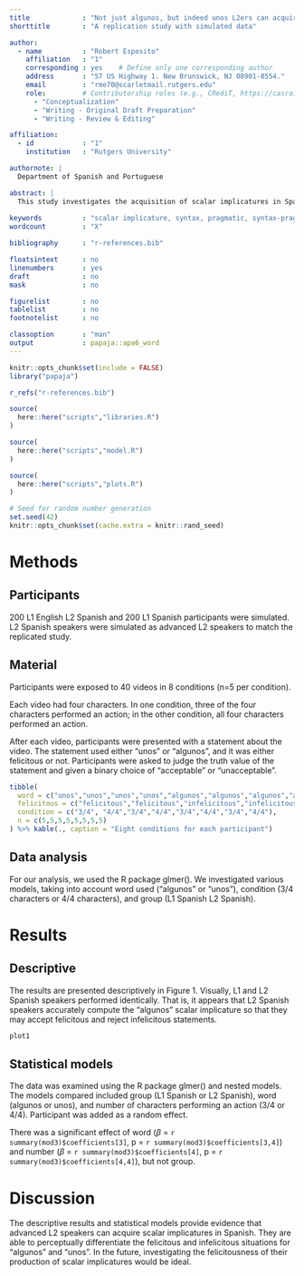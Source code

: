 ```yaml
---
title             : "Not just algunos, but indeed unos L2ers can acquire scalar implicatures in L2 Spanish"
shorttitle        : "A replication study with simulated data"

author: 
  - name          : "Robert Esposito"
    affiliation   : "1"
    corresponding : yes    # Define only one corresponding author
    address       : "57 US Highway 1. New Brunswick, NJ 08901-8554."
    email         : "rme70@scarletmail.rutgers.edu"
    role:         # Contributorship roles (e.g., CRediT, https://casrai.org/credit/)
      - "Conceptualization"
      - "Writing - Original Draft Preparation"
      - "Writing - Review & Editing"

affiliation:
  - id            : "1"
    institution   : "Rutgers University"

authornote: |
  Department of Spanish and Portuguese

abstract: |
  This study investigates the acquisition of scalar implicatures in Spanish L2 learners through the perception of "algunos" and "unos", Spanish's two definite determiners. Although interchangeable in some contexts, "algunos" involves a scalar implicature (SI) "some, but not all", which may be difficult for L2 Spanish L1 English learners since this distinction is not made for English "some". I present 40 videos to participants, each of which contains four characters. The videos vary by number of characters performing an action (either 3 or 4 characters). After each video, the participant is presented with a statement about the video and must judge its acceptability. The statements vary by word (algunos or unos) and felicity. If L2 Spanish learners are sensitive to the SI of "algunos", they will perform like monolingual L1 Spanish speakers. The data was log-transformed and modeled using the R package glmer(), which provided evidence that L1 and L2 Spanish speakers patterned similarly in their judgements. Given this evidence, it appears that L2 Spanish L1 English speakers acquire the scalar implicature from "algunos" and are able to make the relevant distinction between "algunos" and "unos".
  
keywords          : "scalar implicature, syntax, pragmatic, syntax-pragmatic interface, Spanish, L2 Spanish"
wordcount         : "X"

bibliography      : "r-references.bib"

floatsintext      : no
linenumbers       : yes
draft             : no
mask              : no

figurelist        : no
tablelist         : no
footnotelist      : no

classoption       : "man"
output            : papaja::apa6_word
---
```


```r
knitr::opts_chunk$set(include = FALSE)
library("papaja")

r_refs("r-references.bib")

source(
  here::here("scripts","libraries.R")
)

source(
  here::here("scripts","model.R")
)

source(
  here::here("scripts","plots.R")
)
```

```r
# Seed for random number generation
set.seed(42)
knitr::opts_chunk$set(cache.extra = knitr::rand_seed)
```



# Methods

## Participants
200 L1 English L2 Spanish and 200 L1 Spanish participants were simulated. L2 Spanish speakers were simulated as advanced L2 speakers to match the replicated study.

## Material
Participants were exposed to 40 videos in 8 conditions (n=5 per condition).

Each video had four characters. In one condition, three of the four characters performed an action; in the other condition, all four characters performed an action.

After each video, participants were presented with a statement about the video. The statement used either "unos" or "algunos", and it was either felicitous or not. Participants were asked to judge the truth value of the statement and given a binary choice of "acceptable" or "unacceptable".

```r
tibble(
  word = c("unos","unos","unos","unos","algunos","algunos","algunos","algunos"),
  felicitous = c("felicitous","felicitous","infelicitous","infelicitous","felicitous","felicitous","infelicitous","infelicitous"),
  condition = c("3/4", "4/4","3/4","4/4","3/4","4/4","3/4","4/4"),
  n = c(5,5,5,5,5,5,5,5)
) %>% kable(., caption = "Eight conditions for each participant")
```

## Data analysis
For our analysis, we used the R package glmer(). We investigated various models, taking into account word used ("algunos" or "unos"), condition (3/4 characters or 4/4 characters), and group (L1 Spanish L2 Spanish).

# Results
## Descriptive
The results are presented descriptively in Figure 1. Visually, L1 and L2 Spanish speakers performed identically. That is, it appears that L2 Spanish speakers accurately compute the "algunos" scalar implicature so that they may accept felicitous and reject infelicitous statements.

```r
plot1
```

## Statistical models
The data was examined using the R package glmer() and nested models. The models compared included group (L1 Spanish or L2 Spanish), word (algunos or unos), and number of characters performing an action (3/4 or 4/4). Participant was added as a random effect.

There was a significant effect of word ($\beta$ = `r summary(mod3)$coefficients[3]`, p = `r summary(mod3)$coefficients[3,4]`) and number ($\beta$ = `r summary(mod3)$coefficients[4]`, p = `r summary(mod3)$coefficients[4,4]`), but not group.

# Discussion

The descriptive results and statistical models provide evidence that advanced L2 speakers can acquire scalar implicatures in Spanish. They are able to perceptually differentiate the felicitous and infelicitous situations for "algunos" and "unos". In the future, investigating the felicitousness of their production of scalar implicatures would be ideal.